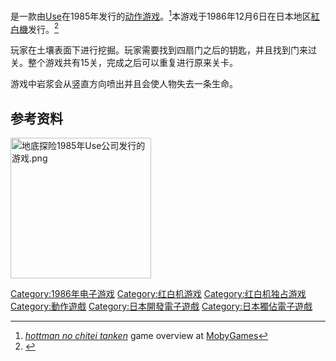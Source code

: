 {{NoteTA
| G1=Games
}}
{{Infobox VG
| title = 地底探险
| japanese = ホッターマンの地底探検
| image = TankenNESBoxShot.jpg
| caption = Cover art
| developer =
| publisher = [[Use_(公司)|Use]]
| released = {{vgr|JP|December 6, 1986<ref>[http://www.gamefaqs.com/nes/578339-hottaman-no-chisoko-tanken/data ''Hottaman no Chisoko Tanken''] at [[GameFAQs|GameFAQs]]</ref>}}
| genre = [[动作游戏|动作]]
| modes = [[单人电子游戏|单人]]
| platforms = [[紅白機|紅白機]]
}}

{{vgname|地底探险|ja=ホッターマンの地底探検}}是一款由[[Use|Use]]在1985年发行的[[动作游戏|动作游戏]]。<ref name="mobygames">[http://www.mobygames.com/game/nes/hottman-no-chitei-tanken ''hottman no chitei tanken''] {{Wayback|url=http://www.mobygames.com/game/nes/hottman-no-chitei-tanken |date=20160305095116 }} game overview at [[MobyGames|MobyGames]]</ref>本游戏于1986年12月6日在日本地区[[紅白機|紅白機]]发行。<ref name="gamefaqs">{{cite web| url = http://www.gamefaqs.com/nes/578339-hottaman-no-chitei-tanken/data| title = Release information| publisher = [[GameFAQs|GameFAQs]]| date = | accessdate = 2015-09-18| archive-date = 2015-10-14| archive-url = https://web.archive.org/web/20151014121204/http://www.gamefaqs.com/nes/578339-hottaman-no-chitei-tanken/data| dead-url = no}}</ref>

玩家在土壤表面下进行挖掘。玩家需要找到四扇门之后的钥匙，并且找到门来过关。整个游戏共有15关，完成之后可以重复进行原来关卡。

游戏中岩浆会从竖直方向喷出并且会使人物失去一条生命。

== 参考资料 ==
[[File:地底探险1985年Use公司发行的游戏.png|225px]]
{{Reflist}}

{{DEFAULTSORT:Hotter Man no Chitei Tanken}}
[[Category:1986年电子游戏|Category:1986年电子游戏]]
[[Category:红白机游戏|Category:红白机游戏]]
[[Category:红白机独占游戏|Category:红白机独占游戏]]
[[Category:動作遊戲|Category:動作遊戲]]
[[Category:日本開發電子遊戲|Category:日本開發電子遊戲]]
[[Category:日本獨佔電子遊戲|Category:日本獨佔電子遊戲]]

{{Action-videogame-stub}}